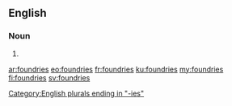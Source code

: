 ==English==

===Noun===
{{head|en|plural}}

# {{plural of|foundry|lang=en}}

[[Category:English plurals ending in "-ies"]]

[[ar:foundries]]
[[eo:foundries]]
[[fr:foundries]]
[[ku:foundries]]
[[my:foundries]]
[[fi:foundries]]
[[sv:foundries]]